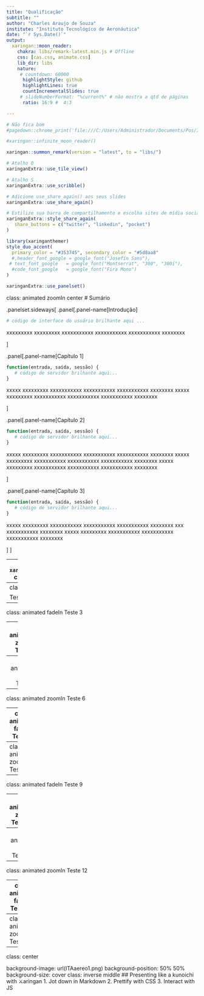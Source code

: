 ```yaml
---
title: "Qualificação"
subtitle: ""
author: "Charles Araujo de Souza"
institute: "Instituto Tecnológico de Aeronáutica"
date: "`r Sys.Date()`"
output:
  xaringan::moon_reader:
    chakra: libs/remark-latest.min.js # Offline
    css: [cas.css, animate.css]
    lib_dir: libs
    nature:
     # countdown: 60000
      highlightStyle: github
      highlightLines: true
      countIncrementalSlides: true
     # slideNumberFormat: "%current%" # não mostra a qtd de páginas
      ratio: 16:9 #  4:3

---
```


```r
# Não fica bom
#pagedown::chrome_print('file:///C:/Users/Administrador/Documents/Pos/ITA/Doutorado/Apresentacoes/xaringan/xaringan/doutorado/Charles_Souza_Qualificacao_ITA.html?panelset2=introdu%25C3%25A7%25C3%25A3o3#1')
```


```r
#xaringan::infinite_moon_reader()
```



```r

xaringan::summon_remark(version = "latest", to = "libs/")

```


```r
# Atalho O
xaringanExtra::use_tile_view()
```

```r
# Atalho S
xaringanExtra::use_scribble()
```


```r
# Adicione use_share_again() aos seus slides
xaringanExtra::use_share_again()
```


```r
# Estilize sua barra de compartilhamento e escolha sites de mídia social
xaringanExtra::style_share_again(
   share_buttons = c("twitter", "linkedin", "pocket")
)
```




```r
library(xaringanthemer)
style_duo_accent(
  primary_color = "#353745", secondary_color = "#5d8aa8"
  #,header_font_google = google_font("Josefin Sans"),
 # text_font_google   = google_font("Montserrat", "300", "300i"),
  #code_font_google   = google_font("Fira Mono")
)
```




```r
xaringanExtra::use_panelset()
```
class: animated zoomIn center
# Sumário


.panelset.sideways[
.panel[.panel-name[Introdução]
```r
# código de interface do usuário brilhante aqui ...
```

xxxxxxxxx xxxxxxxxx xxxxxxxxxxx
 xxxxxxxxxxx xxxxxxxxxxx
 xxxxxxxx 


]

.panel[.panel-name[Capítulo 1]
```r
function(entrada, saída, sessão) {
   # código de servidor brilhante aqui...
}
```
xxxxx xxxxxxxxx xxxxxxxxxxx
 xxxxxxxxxxx xxxxxxxxxxx
 xxxxxxxx  xxxxx xxxxxxxxx xxxxxxxxxxx
 xxxxxxxxxxx xxxxxxxxxxx
 xxxxxxxx 



]

.panel[.panel-name[Capítulo 2]
```r
function(entrada, saída, sessão) {
   # código de servidor brilhante aqui...
}
```
xxxxx xxxxxxxxx xxxxxxxxxxx
 xxxxxxxxxxx xxxxxxxxxxx
 xxxxxxxx 
xxxxx xxxxxxxxx xxxxxxxxxxx
 xxxxxxxxxxx xxxxxxxxxxx
 xxxxxxxx 
xxxxx xxxxxxxxx xxxxxxxxxxx
 xxxxxxxxxxx xxxxxxxxxxx
 xxxxxxxx 

]

.panel[.panel-name[Capítulo 3]
```r
function(entrada, saída, sessão) {
   # código de servidor brilhante aqui...
}
```
xxxxx xxxxxxxxx xxxxxxxxxxx
 xxxxxxxxxxx xxxxxxxxxxx
 xxxxxxxx  xxx xxxxxxxxxxx
 xxxxxxxx 
xxxxx xxxxxxxxx xxxxxxxxxxx
 xxxxxxxxxxx xxxxxxxxxxx
 xxxxxxxx 

]
]




---
```r
xaringanExtra::use_animate_css()
```
class: animated fadeIn  inverse


Teste 1

---
class: animated zoomIn 

Teste 2
---
class: animated fadeIn
Teste 3

---
class: animated zoomIn 
 Teste 4


---
class: animated fadeIn
Teste 5

---
class: animated zoomIn 
 Teste 6


---
class: animated fadeIn
Teste 7

---
class: animated zoomIn 
 Teste 8


---
class: animated fadeIn
Teste 9

---
class: animated zoomIn 
 Teste 10


---
class: animated fadeIn
Teste 11

---
class: animated zoomIn 
 Teste 12
 

---
class: animated fadeIn
Teste 13

---
class: animated zoomIn 
 Teste 14

---
class: center

background-image: url(ITAaereo1.png)
background-position: 50% 50%
background-size: cover
class: inverse middle
## Presenting like a kunoichi with ⚔️aringan
1. Jot down in Markdown
2. Prettify with CSS
3. Interact with JS




